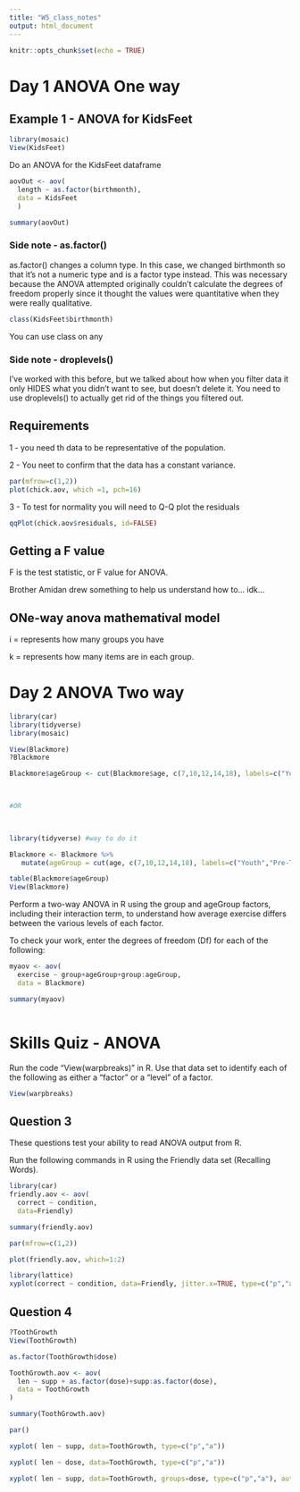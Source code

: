 ```yaml
---
title: "W5_class_notes"
output: html_document
---
```


```r
knitr::opts_chunk$set(echo = TRUE)

```

# Day 1 ANOVA One way

## Example 1 - ANOVA for KidsFeet

```r
library(mosaic)
View(KidsFeet)
```

Do an ANOVA for the KidsFeet dataframe
```r
aovOut <- aov(
  length ~ as.factor(birthmonth),
  data = KidsFeet
  )

summary(aovOut)
```
### Side note - as.factor()

as.factor() changes a column type. In this case, we changed birthmonth so that it's not a numeric type and is a factor type instead. This was necessary because the ANOVA attempted originally couldn't calculate the degrees of freedom properly since it thought the values were quantitative when they were really qualitative.

```r
class(KidsFeet$birthmonth)
```
You can use class on any

### Side note - droplevels()
I've worked with this before, but we talked about how when you filter data it only HIDES what you didn't want to see, but doesn't delete it. You need to use droplevels() to actually get rid of the things you filtered out.

## Requirements

1 - you need th data to be representative of the population.

2 - You neet to confirm that the data has a constant variance.
```r
par(mfrow=c(1,2))
plot(chick.aov, which =1, pch=16)

```

3 - To test for normality you will need to Q-Q plot the residuals

```r
qqPlot(chick.aov$residuals, id=FALSE)
```





## Getting a F value

F is the test statistic, or F value for ANOVA.

Brother Amidan drew something to help us understand how to... idk...

<!-- F = between group variance / within group variance -->

## ONe-way anova mathematival model


i = represents how many groups you have

k = represents how many items are in each group.

# Day 2 ANOVA Two way

```r
library(car)
library(tidyverse)
library(mosaic)
```

```r
View(Blackmore)
?Blackmore
```

```r

Blackmore$ageGroup <- cut(Blackmore$age, c(7,10,12,14,18), labels=c("Youth","Pre-Teen","Early-Teen","Late-Teen"))

 

#OR

 

library(tidyverse) #way to do it

Blackmore <- Blackmore %>%
   mutate(ageGroup = cut(age, c(7,10,12,14,18), labels=c("Youth","Pre-Teen", "Early-Teen", "Late-Teen"), ordered_result = TRUE))
```
```r
table(Blackmore$ageGroup)
View(Blackmore)
```

Perform a two-way ANOVA in R using the group and ageGroup factors, including their interaction term, to understand how average exercise differs between the various levels of each factor.

To check your work, enter the degrees of freedom (Df) for each of the following:

```r
myaov <- aov(
  exercise ~ group+ageGroup+group:ageGroup,
  data = Blackmore)

summary(myaov)
```

```r

```

# Skills Quiz - ANOVA

Run the code "View(warpbreaks)" in R. Use that data set to identify each of the following as either a "factor" or a "level" of a factor.

```r
View(warpbreaks)
```

## Question 3

These questions test your ability to read ANOVA output from R.

Run the following commands in R using the Friendly data set (Recalling Words).

```r

library(car) 
friendly.aov <- aov(
  correct ~ condition,
  data=Friendly)

summary(friendly.aov)

par(mfrow=c(1,2))

plot(friendly.aov, which=1:2)

```


```r
library(lattice)
xyplot(correct ~ condition, data=Friendly, jitter.x=TRUE, type=c("p","a"))
```

## Question 4

```r
?ToothGrowth
View(ToothGrowth)
```

```r
as.factor(ToothGrowth$dose)

ToothGrowth.aov <- aov(
  len ~ supp + as.factor(dose)+supp:as.factor(dose),
  data = ToothGrowth
)

summary(ToothGrowth.aov)

par()
```

```r
xyplot( len ~ supp, data=ToothGrowth, type=c("p","a")) 
```
```r
xyplot( len ~ dose, data=ToothGrowth, type=c("p","a"))
```
```r
xyplot( len ~ supp, data=ToothGrowth, groups=dose, type=c("p","a"), auto.key=TRUE)
```

